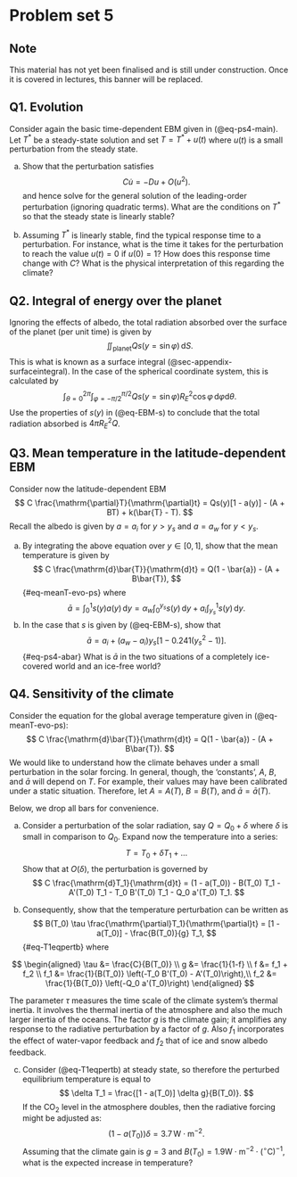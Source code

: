 # Problem set 5  {#sec-ps5}

:::{.callout-tip}
## Note
This material has not yet been finalised and is still under construction. Once it is covered in lectures, this banner will be replaced.
:::

## Q1. Evolution {.unnumbered}

Consider again the basic time-dependent EBM given in (@eq-ps4-main). Let $T^*$ be a steady-state solution and set $T = T^* + u(t)$ where $u(t)$ is a small perturbation from the steady state.

a. Show that the perturbation satisfies 
$$
C \dot{u} = -D u + O(u^2).
$$
and hence solve for the general solution of the leading-order perturbation (ignoring quadratic terms). What are the conditions on $T^*$ so that the steady state is linearly stable? 

b. Assuming $T^*$ is linearly stable, find the typical response time to a perturbation. For instance, what is the time it takes for the perturbation to reach the value $u(t) = 0$ if $u(0) = 1$? How does this response time change with $C$? What is the physical interpretation of this regarding the climate?  

## Q2. Integral of energy over the planet {.unnumbered}

Ignoring the effects of albedo, the total radiation absorbed over the surface of the planet (per unit time) is given by 
$$
\iint_{\text{planet}} Qs(y=\sin\varphi) \, \mathrm{d}S.
$$
This is what is known as a surface integral (@sec-appendix-surfaceintegral). In the case of the spherical coordinate system, this is calculated by 
$$
\int_{\theta=0}^{2\pi} \int_{\varphi = -\pi/2}^{\pi/2} Qs(y = \sin\varphi) R_E^2 \cos\varphi \, \mathrm{d}\varphi \mathrm{d}\theta.
$$
Use the properties of $s(y)$ in (@eq-EBM-s) to conclude that the total radiation absorbed is $4\pi R_E^2 Q$.

## Q3. Mean temperature in the latitude-dependent EBM {.unnumbered}

Consider now the latitude-dependent EBM 
$$
C \frac{\mathrm{\partial}T}{\mathrm{\partial}t} = Qs(y)[1 - a(y)] - (A + BT) + k(\bar{T} - T).
$$ 
Recall the albedo is given by $a = a_i$ for $y > y_s$ and $a = a_w$ for $y < y_s$. 

a. By integrating the above equation over $y \in [0, 1]$, show that the mean temperature is given by 
$$
C \frac{\mathrm{d}\bar{T}}{\mathrm{d}t} = Q(1 - \bar{a}) - (A + B\bar{T}),
$$ {#eq-meanT-evo-ps}
where 
$$
\bar{a} = \int_0^1 s(y) a(y) \, \mathrm{d}y = \alpha_w \int_0^{y_s} s(y) \, \mathrm{d}y + a_i \int_{y_s}^1 s(y) \, \mathrm{d}y.
$$
b. In the case that $s$ is given by (@eq-EBM-s), show that 
$$
\bar{a} = a_i + (a_w - a_i) y_s[1 - 0.241(y_s^2 - 1)].
$$ {#eq-ps4-abar}
What is $\bar{a}$ in the two situations of a completely ice-covered world and an ice-free world?


<!-- c. Using Python, plot a graph of the steady-state temperature, $T^*$, which satisfies -->
<!-- $$ -->
<!-- \bar{T}^* = \frac{Q(1 - \bar{a}) - A}{B}, -->
<!-- $$ {#eq-ps4-Tbar} -->
<!-- as a function of the ice line location, $y_s \in [0, 1]$.  -->

<!-- c. In the numerical code designed in lectures `ma30287/notebooks/lecture17-latitudeebm_newton.ipynb` we used numerical quadratic to determine $\bar{T}$. Experiment with a modest number of mesh points and verify how well the integration scheme compares with the exact solution shown above. -->


## Q4. Sensitivity of the climate {.unnumbered}

Consider the equation for the global average temperature given in (@eq-meanT-evo-ps):
$$
C \frac{\mathrm{d}\bar{T}}{\mathrm{d}t} = Q(1 - \bar{a}) - (A + B\bar{T}).
$$
We would like to understand how the climate behaves under a small perturbation in the solar forcing. In general, though, the 'constants', $A$, $B$, and $\bar{a}$ will depend on $T$. For example, their values may have been calibrated under a static situation. Therefore, let $A = A(T)$, $B = B(T)$, and $\bar{a} = \bar{a}(T)$.

Below, we drop all bars for convenience. 

a. Consider a perturbation of the solar radiation, say $Q = Q_0 + \delta$ where $\delta$ is small in comparison to $Q_0$. Expand now the temperature into a series: 
$$
T = T_0 + \delta T_1  + \ldots
$$ 
Show that at $O(\delta)$, the perturbation is governed by 
$$
C \frac{\mathrm{d}T_1}{\mathrm{d}t} = (1 - a(T_0)) - B(T_0) T_1 - A'(T_0) T_1 - T_0 B'(T_0) T_1 - Q_0 a'(T_0) T_1.
$$ 

b. Consequently, show that the temperature perturbation can be written as 
$$
B(T_0) \tau \frac{\mathrm{\partial}T_1}{\mathrm{\partial}t} = [1 - a(T_0)]  - \frac{B(T_0)}{g} T_1,
$$ {#eq-T1eqpertb}
where

$$
\begin{aligned}
\tau &= \frac{C}{B(T_0)} \\
g &= \frac{1}{1-f} \\
f &= f_1 + f_2 \\
f_1 &= \frac{1}{B(T_0)} \left(-T_0 B'(T_0) - A'(T_0)\right),\\
f_2 &= \frac{1}{B(T_0)} \left(-Q_0 a'(T_0)\right)
\end{aligned}
$$

The parameter $\tau$ measures the time scale of the climate system's thermal inertia. It involves the thermal inertia of the atmosphere and also the much larger inertia of the oceans. The factor $g$ is the climate gain; it amplifies any response to the radiative perturbation by a factor of $g$. Also $f_1$ incorporates the effect of water-vapor feedback and $f_2$ that of ice and snow albedo feedback. 

c. Consider (@eq-T1eqpertb) at steady state, so therefore the perturbed equilibrium temperature is equal to 
$$
\delta T_1 =  \frac{[1 - a(T_0)] \delta g}{B(T_0)}.
$$ 
If the CO~2~ level in the atmosphere doubles, then the radiative forcing might be adjusted as: 
$$
(1 - a(T_0)) \delta = 3.7 \,  \mathrm{W} \cdot \mathrm{m}^{-2}. 
$$ 
Assuming that the climate gain is $g = 3$ and $B(T_0) = 1.9 \mathrm{W} \cdot \mathrm{m}^{-2} \cdot ({}^\circ \mathrm{C})^{-1}$, what is the expected increase in temperature? 




<!--
1. Derive the advection-diffusion equation

2. Wine problem?


1. Develop asymptotic approximations of the steady state temperatures (three roots) in the limits of large and small $k$ in @eq-albedokaper.
 
 This problem set is on Stommel's box model and Zonal energy budget


* Verify the calculation of $A$, $D$, and $T$ in the stability calculation.
* Study the phase plane classification in order to classify the fixed points
* Implement a Newton-solving routine to study the bifurcation behaviour
* Implement an arclength continuation routine to study the bifurcation behavour
* Use perturbation theory in order to reduce the analysis
-->
